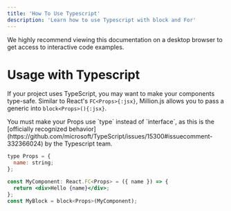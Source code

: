 ```yaml
---
title: 'How To Use Typescript'
description: 'Learn how to use Typescript with block and For'
---
```



<Callout type="warning">
  We highly recommend viewing this documentation on a desktop browser to get access to interactive code examples.
</Callout>



# Usage with Typescript

If your project uses TypeScript, you may want to make your components type-safe. Similar to React's `FC<Props>{:jsx}`, Million.js allows you to pass a generic into `block<Props>(){:jsx}`.

<Callout type="warning">
        You must make your Props use `type` instead of `interface`, as this is the [officially recognized behavior](https://github.com/microsoft/TypeScript/issues/15300#issuecomment-332366024) by the Typescript team.
</Callout>

```jsx
type Props = {
  name: string;
};

const MyComponent: React.FC<Props> = ({ name }) => {
  return <div>Hello {name}</div>;
};
const MyBlock = block<Props>(MyComponent);
```